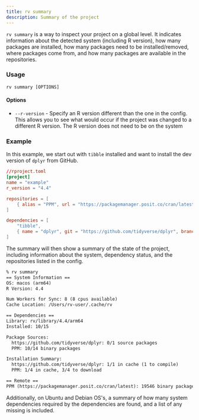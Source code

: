 ```yaml
---
title: rv summary
description: Summary of the project
---
```


`rv summary` is a way to inspect your project on a global level. It indicates information about the detected system 
(including R version), how many packages are installed, how many packages need to be installed/removed, where packages come from,
and how many packages are available in the repositories.

### Usage
```shell
rv summary [OPTIONS]
```

#### Options
* `--r-version` - Specify an R version different than the one in the config. This allows you to see what would occur if
the project was changed to a different R version. The R version does not need to be on the system

### Example
In this example, we start out with `tibble` installed and want to install the dev version of `dplyr` from GitHub.

```toml ins={12}
//rproject.toml
[project]
name = "example"
r_version = "4.4"

repositories = [
    { alias = "PPM", url = "https://packagemanager.posit.co/cran/latest" },
]

dependencies = [
    "tibble",
    { name = "dplyr", git = "https://github.com/tidyverse/dplyr", branch = "main" },
]
```

The summary will then show a summary of the state of the project, including information about the system, dependency status, 
and the repositories listed in the config.
```txt {1}
% rv summary
== System Information == 
OS: macos (arm64)
R Version: 4.4

Num Workers for Sync: 8 (8 cpus available)
Cache Location: /Users/rv-user/.cache/rv

== Dependencies == 
Library: rv/library/4.4/arm64
Installed: 10/15

Package Sources: 
  https://github.com/tidyverse/dplyr: 0/1 source packages
  PPM: 10/14 binary packages

Installation Summary: 
  https://github.com/tidyverse/dplyr: 1/1 in cache (1 to compile)
  PPM: 1/4 in cache, 3/4 to download

== Remote == 
PPM (https://packagemanager.posit.co/cran/latest): 19546 binary packages, 22373 source packages
```

Additionally, on Ubuntu and Debian OS's, a summary of how many system dependencies required by the dependencies are found, 
and a list of any missing is included.